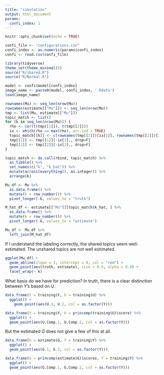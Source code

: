 ```yaml
---
title: "simulation"
output: html_document
params:
  confi_index: 1
---
```


```r
knitr::opts_chunk$set(echo = TRUE)
```

```r
confi_file <- "configurations.csv"
confi_index <- as.numeric(params$confi_index)
confi <- read.csv(confi_file)
```

```r
library(tidyverse)
theme_set(theme_minimal())
source("R/shared.R")
source("R/Normal.R")
```

```r
model <- confi$model[confi_index]
image_name <- paste0(model, confi_index, '.Rdata')
load(image_name)
```

```r
rownames(Mu) <- seq_len(nrow(Mu))
rownames(estimate[["Mu"]]) <- seq_len(nrow(Mu))
tmp <- list(Mu, estimate[["Mu"]])
topic_match <- list()
for (k in seq_len(nrow(Mu))) {
  rho <- cor(t(tmp[[1]]), t(tmp[[2]]))
  ix <- which(rho == max(rho), arr.ind = TRUE)
  topic_match[[k]] <- c(rownames(tmp[[1]])[ix[1]], rownames(tmp[[2]])[ix[2]])
  tmp[[1]] <- tmp[[1]][-ix[1],, drop=F]
  tmp[[2]] <- tmp[[2]][-ix[2],, drop=F]
}

topic_match <- do.call(rbind, topic_match) %>%
  as_tibble() %>%
  set_names(c("k", "k_hat")) %>%
  mutate(across(everything(), as.integer)) %>%
  arrange(k)
```

```r
Mu_df <- Mu %>%
  as.data.frame() %>%
  mutate(k = row_number()) %>%
  pivot_longer(-k, values_to = "truth")

M_hat_df <- estimate[["Mu"]][topic_match$k_hat, ] %>%
  as.data.frame() %>%
  mutate(k = row_number()) %>%
  pivot_longer(-k, values_to = "estimate")

Mu_df <- Mu_df %>%
  left_join(M_hat_df)

```

If I understand the labeling correctly, the shared topics seem well-estimated.
The unshared topics are not well estimated.

```r
ggplot(Mu_df) +
  geom_abline(slope = 1, intercept = 0, col = "red") +
  geom_point(aes(truth, estimate), size = 0.5, alpha = 0.8) + 
  facet_wrap(~ k)
```

What basis do we have for prediction? In truth, there is a clear distinction
between $Y$'s based on U.

```r
data.frame(Y = training$Y, U = training$U) %>%
  ggplot() +
    geom_point(aes(U.1, U.2, col = as.factor(Y)))

data.frame(Y = training$Y, U = princomp(training$U)$score) %>%
  ggplot() +
  geom_point(aes(U.Comp.1, U.Comp.2, col = as.factor(Y)))
```

But the estimated $G$ does not give a few of this at all.

```r
data.frame(G = estimate$G, Y = training$Y) %>%
  ggplot() +
  geom_point(aes(G.1, G.2, col = as.factor(Y)))

data.frame(G = princomp(estimate$G)$scores, Y = training$Y) %>%
  ggplot() +
  geom_point(aes(G.Comp.1, G.Comp.2, col = as.factor(Y)))
```

